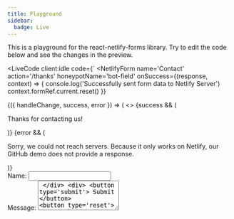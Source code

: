 ```yaml
---
title: Playground
sidebar:
  badge: Live
---
```



This is a playground for the react-netlify-forms library. Try to edit the code below and see the changes in the preview.

<LiveCode client:idle code={`
<NetlifyForm
  name='Contact'
  action='/thanks'
  honeypotName='bot-field'
  onSuccess={(response, context) => {
    console.log('Successfully sent form data to Netlify Server')
    context.formRef.current.reset()
  }}
>
  {({ handleChange, success, error }) => (
    <>
      <Honeypot />
      {success && (
        <p>
          Thanks for contacting us!
        </p>
      )}
      {error && (
        <p>
          Sorry, we could not reach servers. Because it only works on Netlify,
          our GitHub demo does not provide a response.
        </p>
      )}
      <div>
        <label htmlFor='name'>
          Name:
        </label>
        <input
          type='text'
          name='name'
          id='name'
          onChange={handleChange}
        />
      </div>
      <div>
        <label htmlFor='message'>
          Message:
        </label>
        <textarea
          type='text'
          name='message'
          id='message'
          rows='4'
          onChange={handleChange}
        />
      </div>
      <div>
        <button type='submit'>
          Submit
        </button>
        <button type='reset'>
          Reset
        </button>
      </div>
    </>
  )}
</NetlifyForm>
`} />
